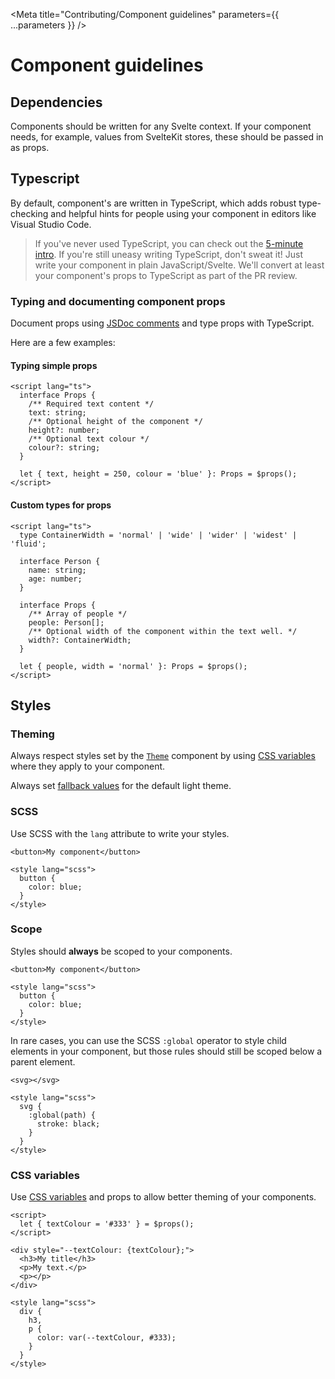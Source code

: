 
<Meta
  title="Contributing/Component guidelines"
  parameters={{ ...parameters }}
/>

# Component guidelines

## Dependencies

Components should be written for any Svelte context. If your component needs, for example, values from SvelteKit stores, these should be passed in as props.

## Typescript

By default, component's are written in TypeScript, which adds robust type-checking and helpful hints for people using your component in editors like Visual Studio Code.

> If you've never used TypeScript, you can check out the [5-minute intro](https://www.typescriptlang.org/docs/handbook/typescript-in-5-minutes.html). If you're still uneasy writing TypeScript, don't sweat it! Just write your component in plain JavaScript/Svelte. We'll convert at least your component's props to TypeScript as part of the PR review.

### Typing and documenting component props

Document props using [JSDoc comments](https://www.typescriptlang.org/docs/handbook/jsdoc-supported-types.html) and type props with TypeScript.

Here are a few examples:

#### Typing simple props

```svelte
<script lang="ts">
  interface Props {
    /** Required text content */
    text: string;
    /** Optional height of the component */
    height?: number;
    /** Optional text colour */
    colour?: string;
  }

  let { text, height = 250, colour = 'blue' }: Props = $props();
</script>
```

#### Custom types for props

```svelte
<script lang="ts">
  type ContainerWidth = 'normal' | 'wide' | 'wider' | 'widest' | 'fluid';

  interface Person {
    name: string;
    age: number;
  }

  interface Props {
    /** Array of people */
    people: Person[];
    /** Optional width of the component within the text well. */
    width?: ContainerWidth;
  }

  let { people, width = 'normal' }: Props = $props();
</script>
```

## Styles

### Theming

Always respect styles set by the [`Theme`](/?path=/docs/theming-theme--default) component by using [CSS variables](?path=/docs/scss-css-variables--page) where they apply to your component.

Always set [fallback values](https://developer.mozilla.org/en-US/docs/Web/CSS/Using_CSS_custom_properties#custom_property_fallback_values) for the default light theme.

### SCSS

Use SCSS with the `lang` attribute to write your styles.

```svelte
<button>My component</button>

<style lang="scss">
  button {
    color: blue;
  }
</style>
```

### Scope

Styles should **always** be scoped to your components.

```svelte
<button>My component</button>

<style lang="scss">
  button {
    color: blue;
  }
</style>
```

In rare cases, you can use the SCSS `:global` operator to style child elements in your component, but those rules should still be scoped below a parent element.

```svelte
<svg></svg>

<style lang="scss">
  svg {
    :global(path) {
      stroke: black;
    }
  }
</style>
```

### CSS variables

Use [CSS variables](https://developer.mozilla.org/en-US/docs/Web/CSS/Using_CSS_custom_properties) and props to allow better theming of your components.

```svelte
<script>
  let { textColour = '#333' } = $props();
</script>

<div style="--textColour: {textColour};">
  <h3>My title</h3>
  <p>My text.</p>
  <p></p>
</div>

<style lang="scss">
  div {
    h3,
    p {
      color: var(--textColour, #333);
    }
  }
</style>
```
